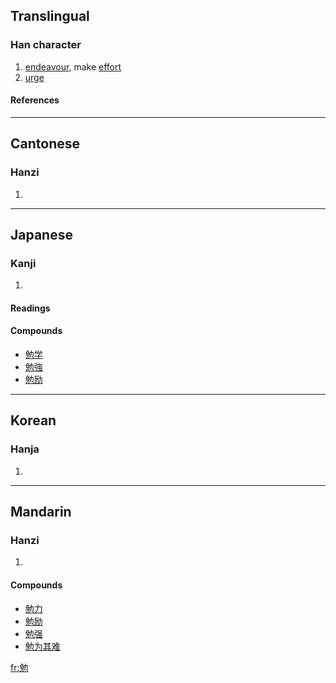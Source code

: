 ==Translingual==
===Han character===
{{Han char|rn=19|rad=力|as=07|sn=9|four=2421<sub>2</sub>|canj=弓山大尸 (NUKS)}}
# [[endeavour]], make [[effort]]
# [[urge]]
====References====
{{Han ref|kx=0147.370|dkj=02384|dj=0333.020|hdz=10372.030|uh=52C9|ud=21193|bh=AB6A|bd=43882}}
----
==Cantonese==
===Hanzi===
{{yue-hanzi|jyut=|y=min5}}
# {{defn|Cantonese}}
----
==Japanese==
===Kanji===
{{ja-kanji|grade=3|rs=力07}}
# {{defn|Japanese}} 
====Readings====
{{ja-readings|on=[[べん]] (ben)|kun=[[つとめる]] (tsutomeru)}}

====Compounds====
*[[勉学]]
*[[勉強]]
*[[勉励]]
----
==Korean==
===Hanja===
{{ko-hanja|hangeul=면|rv=myeon|mr=myŏn}}
# {{defn|Korean}}
----
==Mandarin==
===Hanzi===
{{cmn-hanzi|pin=[[miǎn]] ([[mian3]])|wg=mien<sup>3</sup>}}
# {{defn|Mandarin}}

====Compounds====
*[[勉力]]
*[[勉励]]
*[[勉强]]
*[[勉为其难]]

[[fr:勉]]